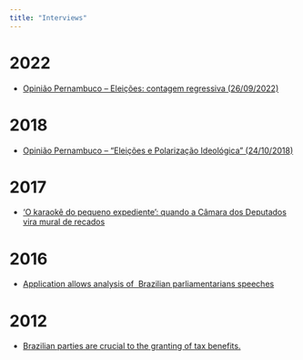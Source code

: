 ```yaml
---
title: "Interviews"
---
```


# **2022**

-   [Opinião Pernambuco -- Eleições: contagem regressiva (26/09/2022)](https://www.youtube.com/watch?v=bsY3rK54LZg&list=PLqfLkSQB26q9JokOqX3_tuipDoUs2mH8p&index=25)

# **2018**

-   [Opinião Pernambuco -- "Eleições e Polarização Ideológica" (24/10/2018)](https://www.youtube.com/watch?v=WsKGCjeK0Zo)

# **2017**

-   ['O karaokê do pequeno expediente': quando a Câmara dos Deputados vira mural de recados](http://www.bbc.com/portuguese/brasil-39904533)

# **2016**

-   [Application allows analysis of  Brazilian parliamentarians speeches](http://blog.jovempan.uol.com.br/radioatividade/2016/02/03/voce-sabe-qual-o-assunto-mais-abordado-na-camara-nova-aplicacao-permite-analise-de-discursos/)

# **2012**

-   [Brazilian parties are crucial to the granting of tax benefits.](http://www5.usp.br/9834/estudo-da-fflch-aponta-que-partidos-sao-decisivos-na-concessao-de-beneficios-tributarios/)

